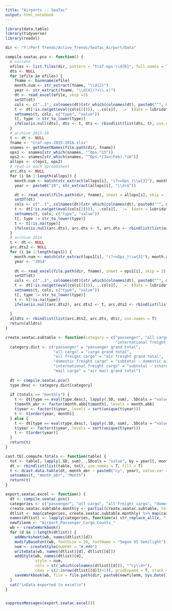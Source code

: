 ```yaml
---
title: "Airports -- SeaTac"
output: html_notebook
---
```



```r
library(data.table)
library(tidyverse)
library(readxl)

dir <- "Y:/Perf Trends/Active_Trends/SeaTac_Airport/Data"

compile.seatac.pco <- function() {
  # current
  efiles <- list.files(dir, pattern = "traf-ops-\\d{6}", full.names = T)
  dts <- NULL
  for (efile in efiles) {
    fname <- basename(efile)
    month.num <- str_extract(fname, "\\d{2}")
    year <- str_extract(fname, "\\d{4}(?=\\.x)")
    dt <- read_excel(efile, skip =3)
    setDT(dt)
    cols <- c("..1", colnames(dt)[str_which(colnames(dt), paste0("^", month.name[as.numeric(month.num)],".*", year))])
    t <- dt[!is.na(get(eval(cols[2]))), ..cols][, `:=` (date = lubridate::ymd(paste(year, month.num, 1)))]
    setnames(t, cols, c("type", "value"))
    t[, type := str_to_lower(type)]
    ifelse(is.null(dts), dts <- t, dts <- rbindlist(list(dts, t), use.names = T))
  }
  # archive 2015-16
  t <- dt <- NULL
  fname <- "traf-ops-2015-2016.xlsx"
  snames <- getSheetNames(file.path(dir, fname))
  ops1 <- snames[str_which(snames, "^Ops.*15")]
  ops2 <- snames[str_which(snames, "^Ops.*(Jan|Feb).*16")]
  allops <- c(ops1, ops2)
  # read-in each spreadsheet
  arc.dts <- NULL
  for (i in 1:length(allops)) {
    month.num <- match(str_extract(allops[i], "(?<=Ops_)\\w{3}"), month.abb)
    year <- paste0("20", str_extract(allops[i], "\\d+$"))

    dt <- read_excel(file.path(dir, fname), sheet = allops[i], skip = 3)
    setDT(dt)
    cols <- c("..1", colnames(dt)[str_which(colnames(dt), paste0("^", month.name[as.numeric(month.num)],".*", year))])
    t <- dt[!is.na(get(eval(cols[2]))), ..cols][, `:=` (date = lubridate::ymd(paste(year, month.num, 1)))]
    setnames(t, cols, c("type", "value"))
    t[, type := str_to_lower(type)]
    t <- t[!is.na(type)]
    ifelse(is.null(arc.dts), arc.dts <- t, arc.dts <- rbindlist(list(arc.dts, t), use.names = T))
  }
  # archive 2014
  t <- dt <- NULL
  arc.dts2 <- NULL
  for (i in 1:length(ops1)) {
    month.num <- match(str_extract(ops1[i], "(?<=Ops_)\\w{3}"), month.abb)
    year <- "2014"
    
    dt <- read_excel(file.path(dir, fname), sheet = ops1[i], skip = 3)
    setDT(dt)
    cols <- c("..1", colnames(dt)[str_which(colnames(dt), paste0("^", month.name[as.numeric(month.num)],".*", year))])
    t <- dt[!is.na(get(eval(cols[2]))), ..cols][, `:=` (date = lubridate::ymd(paste(year, month.num, 1)))]
    setnames(t, cols, c("type", "value"))
    t[, type := str_to_lower(type)]
    t <- t[!is.na(type)]
    ifelse(is.null(arc.dts2), arc.dts2 <- t, arc.dts2 <- rbindlist(list(arc.dts2, t), use.names = T))
    
  }
  alldts <- rbindlist(list(arc.dts2, arc.dts, dts), use.names = T)
  return(alldts)
}

create.seatac.subtable <- function(category = c("passenger", "all cargo", "all freight cargo", "domestic freight cargo", 
                                                "international freight cargo", "mail cargo"), totals = c("monthly", "annual")) {
  category.dict <- c("passenger" = "passenger grand total",
                     "all cargo" = "cargo grand total",
                     "all freight cargo" = "air freight grand total",
                     "domestic freight cargo" = "subtotal - domestic air freight",
                     "international freight cargo" = "subtotal - international air freight",
                     "mail cargo" = "air mail grand total")
  
  dt <- compile.seatac.pco()
  type.desc <- category.dict[category]
  
  if (totals == "monthly") {
    t <- dt[type == eval(type.desc), lapply(.SD, sum), .SDcols = "value", by = .(month(date), year(date))]
    t$month_abr <- factor(month.abb[t$month], levels = month.abb)
    t$year <- factor(t$year, levels = sort(unique(t$year)))
    t <- t[order(year, month)]
  } else {
    t <- dt[type == eval(type.desc), lapply(.SD, sum), .SDcols = "value", by = .(year(date))]
    t$year <- factor(t$year, levels = sort(unique(t$year)))
    t <- t[order(year)]
  }
  return(t)
}

cast.tbl.compute.totals <- function(table) {
  tot <- table[, lapply(.SD, sum), .SDcols = "value", by = year][, month_abr := "Total"]
  dt <- rbindlist(list(table, tot), use.names = T, fill = T)
  t <- dcast.data.table(dt, month_abr ~ paste0("cy", year), value.var = "value")
  setnames(t, "month_abr", "Month")
  return(t)
}

export.seatac.excel <- function() {
  dt <- compile.seatac.pco()
  categories <- c("passenger", "all cargo", "all freight cargo", "domestic freight cargo", "international freight cargo", "mail cargo")
  create.seatac.subtable.monthly <- partial(create.seatac.subtable, totals = "monthly")
  dtlist <- map(categories, create.seatac.subtable.monthly) %>% map(cast.tbl.compute.totals)
  names(dtlist) <- lapply(categories, function(x) str_replace_all(x, " ", "_"))
  newfilenm <- "Airport_Passenger_Cargo_Counts_"
  wb <- createWorkbook()
  for (d in 1:length(dtlist)) {
    addWorksheet(wb, names(dtlist)[d])
    modifyBaseFont(wb, fontSize = 10, fontName = "Segoe UI Semilight")
    num <- createStyle(numFmt = "#,##0")
    writeData(wb, names(dtlist)[d], dtlist[[d]])
    addStyle(wb, names(dtlist)[d], 
             style = num, 
             cols = str_which(colnames(dtlist[[d]]), "^cy\\d+"), 
             rows = c(2:(nrow(dtlist[[d]])+1)), gridExpand = T, stack = T)
    saveWorkbook(wb, file = file.path(dir, paste0(newfilenm, Sys.Date(), ".xlsx")), overwrite = T)
  }
  cat("\nData exported to excel\n")
}



```

```r

suppressMessages(export.seatac.excel())

```

